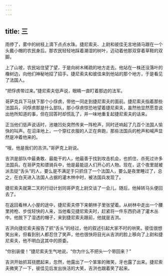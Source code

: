 ```yaml
---
---
---
```

title: 三
---



雨停了，雾中的树枝上滴下点点水珠。捷尼索夫、上尉和彼佳无言地骑马跟在一个头戴小帽的农民身后。那农民轻轻地踩着潮湿的树叶，迈动着他那双穿着草鞋的双脚。

上了山坡，农民站住望了望，于是向树木稀疏的地方走去。他站在一株还没落叶的橡树边，向他们神秘地招了招手。捷尼索夫和彼佳来到他站的那个地方，于是看见了法国人。

“把俘虏带过来。”捷尼索夫低声说，眼睛一直盯着那边的法军。

哥萨克兵下马扶下那个小俘虏，带他一同走到捷尼索夫的面前。捷尼索夫指着那些法国兵，问俘虏那是什么部队，那小俘虏惊恐地望着捷尼索夫，虽然他显然愿意说出他所知道的事，但在回答时却慌乱了，并一味地重复起捷尼索夫的话来。

正当他们低声说话时，池塘凹处突然传来一阵枪声，同时还响起了几百个法国人愉快的叫声。在沼泽地上，一个穿红衣服的人正在奔跑，那些法国兵的枪声和喊声显然是冲着他来的。

“哦，他是我们的吉洪。”哥萨克上尉说。

吉洪是部队中最勇敢、最能干的人，他最善于找到攻击机会，也抓住、杀死过许多法国兵。在哥萨克和骠骑兵中，他是最能逗人们开心的人物。现在，这个夜里就被派去捉“舌头”的人，要么是不满足于只抓住了一个法国人，要么是夜里睡过了，总之，在白天进入法国人占据的灌木林中时，被法国兵发现了。

捷尼索夫就第二天的行动计划同哥萨克上尉交谈了一会儿，随后，他掉转马头便回去了。

在返回看林人小屋的途中，捷尼索夫停下来朝林子里张望着。从树林中走出一个腰里挎枪、步伐轻快的人来，当他看见捷尼索夫时，赶紧将一件东西扔进了灌木丛中。他脱下了湿透的帽子，来到捷尼索夫跟前，他就是吉洪。

吉洪向捷尼索夫报告了抓“舌头”的经过，他的叙述引起大家不时的哄笑。彼佳很想笑出来，但看到别人都忍住了笑声，他也很快将目光从吉洪的脸上移向了上尉和捷尼索夫，他不明白这其中的原委。

“你别装傻！”捷尼索夫生气地说，“你为什么不把头一个带回来？”

吉洪开始抓耳挠腮起来，忽然，他露出了一个笨笨的微笑，牙也露了出来。捷尼索夫微笑了一下，彼佳见后发出快活的大笑，吉洪也跟着笑了起来。